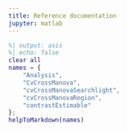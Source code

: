 ```yaml
---
title: Reference documentation
jupyter: matlab
---
```


```matlab
%| output: asis
%| echo: false
clear all
names = {
    "Analysis",
    "CvCrossManova",
    "cvCrossManovaSearchlight",
    "cvCrossManovaRegion",
    "contrastEstimable"
};
helpToMarkdown(names)
```
